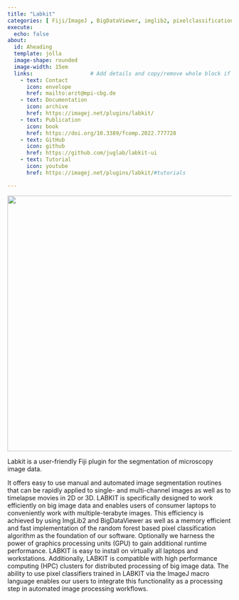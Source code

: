 ```yaml
---
title: "Labkit"
categories: [ Fiji/ImageJ , BigDataViewer, imglib2, pixelclassification, segmentation]   # Add categories for your project"  
execute:
  echo: false
about: 
  id: Aheading
  template: jolla
  image-shape: rounded
  image-width: 15em
  links:                  # Add details and copy/remove whole block if you need to change number of links.
    - text: Contact
      icon: envelope
      href: mailto:arzt@mpi-cbg.de
    - text: Documentation
      icon: archive
      href: https://imagej.net/plugins/labkit/
    - text: Publication
      icon: book
      href: https://doi.org/10.3389/fcomp.2022.777728
    - text: GitHub
      icon: github
      href: https://github.com/juglab/labkit-ui
    - text: Tutorial
      icon: youtube
      href: https://imagej.net/plugins/labkit/#tutorials

---
```


::: {.alignleft}
![](Labkit_UserView.jpg){width=575}           
 
Labkit is a user-friendly Fiji plugin for the segmentation of microscopy image data.

It offers easy to use manual and automated image segmentation routines that can be rapidly applied to single- and multi-channel images as well as to timelapse movies in 2D or 3D. LABKIT is specifically designed to work efficiently on big image data and enables users of consumer laptops to conveniently work with multiple-terabyte images. This efficiency is achieved by using ImgLib2 and BigDataViewer as well as a memory efficient and fast implementation of the random forest based pixel classification algorithm as the foundation of our software. Optionally we harness the power of graphics processing units (GPU) to gain additional runtime performance. LABKIT is easy to install on virtually all laptops and workstations. Additionally, LABKIT is compatible with high performance computing (HPC) clusters for distributed processing of big image data. The ability to use pixel classifiers trained in LABKIT via the ImageJ macro language enables our users to integrate this functionality as a processing step in automated image processing workflows.


:::
